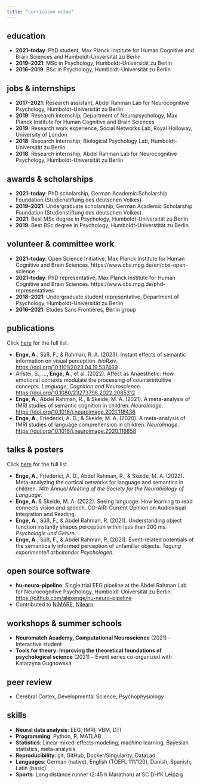 ```yaml
---
title: "curriculum vitae"
---
```


## education

* **2021–today**: PhD student, Max Planck Institute for Human Cognitive and Brain Sciences and Humboldt-Universität zu Berlin
* **2019–2021**: MSc in Psychology, Humboldt-Universität zu Berlin
* **2016–2019**: BSc in Psychology, Humboldt-Universität zu Berlin

## jobs & internships

* **2017–2021**: Research assistant, Abdel Rahman Lab for Neurocognitive Psychology, Humboldt-Universität zu Berlin
* **2019**: Research internship, Department of Neuropsychology, Max Planck Institute for Human Cognitive and Brain Sciences
* **2019**: Research work experience, Social Networks Lab, Royal Holloway, University of London
* **2018**: Research internship, Biological Psychology Lab, Humboldt-Universität zu Berlin
* **2018**: Research internship, Abdel Rahman Lab for Neurocognitive Psychology, Humboldt-Universität zu Berlin

## awards & scholarships

* **2021–today**: PhD scholarship, German Academic Scholarship Foundation (Studienstiftung des deutschen Volkes)
* **2019–2021**: Undergraduate scholarship, German Academic Scholarship Foundation (Studienstiftung des deutschen Volkes)
* **2021**: Best MSc degree in Psychology, Humboldt-Universität zu Berlin
* **2019**: Best BSc degree in Psychology, Humboldt-Universtität zu Berlin

## volunteer & committee work

* **2021–today**: Open Science Initiative, Max Planck Institute for Human Cognitive and Brain Sciences. https://www.cbs.mpg.de/en/cbs-open-science
* **2021–today**: PhD representative, Max Planck Institute for Human Cognitive and Brain Sciences. https://www.cbs.mpg.de/phd-representatives
* **2018–2021**: Undergraduate student representative, Department of Psychology, Humboldt-Universität zu Berlin
* **2016–2021**: Etudes Sans Frontières, Berlin group

## publications

Click [here](publications.qmd) for the full list.

* **Enge, A.**, Süß, F., & Rahman, R. A. (2023). Instant effects of semantic information on visual perception. *bioRxiv*. <https://doi.org/10.1101/2023.04.19.537469>
* Aristei, S., …, **Enge, A.**, et al. (2022). Affect as Anaesthetic: How emotional contexts modulate the processing of counterintuitive concepts. *Language, Cognition and Neuroscience*. <https://doi.org/10.1080/23273798.2022.2085312>
* **Enge, A.**, Abdel Rahman, R., & Skeide, M. A. (2021). A meta-analysis of fMRI studies of semantic cognition in children. *NeuroImage*. <https://doi.org/10.1016/j.neuroimage.2021.118436>
* **Enge, A.**, Friederici, A. D., & Skeide, M. A. (2020). A meta-analysis of fMRI studies of language comprehension in children. *NeuroImage*. <https://doi.org/10.1016/j.neuroimage.2020.116858>

## talks & posters

Click [here](talks.qmd) for the full list.

* **Enge, A.**, Friederici, A. D., Abdel Rahman, R., & Skeide, M. A. (2022). Meta-analyzing the cortical networks for language and semantics in children. *14th Annual Meeting of the Society for the Neurobiology of Language*.
* **Enge, A.** & Skeide, M. A. (2022). Seeing language: How learning to read connects vision and speech. CO-AIR: Current Opinion on Audiovisual Integration and Reading.
* **Enge, A.**, Süß, F., & Abdel Rahman, R. (2021). Understanding object function instantly shapes perception within less than 200 ms. *Psychologie und Gehirn*.
* **Enge, A.**, Süß, F., & Abdel Rahman, R. (2021). Event-related potentials of the semantically informed perception of unfamiliar objects. *Tagung experimentell arbeitender Psychologen*.

## open source software

* **hu-neuro-pipeline**: Single trial EEG pipeline at the Abdel Rahman Lab for Neurocognitive Psychology, Humboldt-Universität zu Berlin. <https://github.com/alexenge/hu-neuro-pipeline>
* Contributed to [NiMARE](https://nimare.readthedocs.io), [Nilearn](https://nilearn.github.io/stable/index.html)

## workshops & summer schools

* **Neuromatch Academy, Computational Neuroscience** (2021) – Interactive student
* **Tools for theory: Improving the theoretical foundations of psychological science** (2021) – Event series co-organized with Katarzyna Gugnowska

## peer review

* Cerebral Cortex, Developmental Science, Psychophysiology

## skills

* **Neural data analysis**: EEG, fMRI, VBM, DTI
* **Programming**: Python, R, MATLAB
* **Statistics**: Linear mixed-effects modeling, machine learning, Bayesian statistics, meta-analysis
* **Reproducibility**: git, GitHub, Docker/Singularity, DataLad
* **Languages**: German (native), English (TOEFL 111/120), Danish, Spanish, Latin (basic)
* **Sports**: Long distance runner (2:45 h Marathon) at SC DHfK Leipzig
